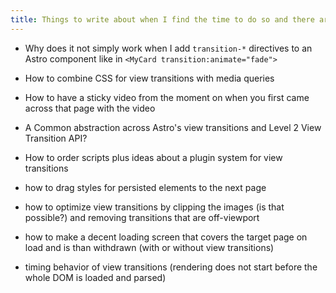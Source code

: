 ```yaml
---
title: Things to write about when I find the time to do so and there are no other more important things to do
---
```

* Why does it not simply work when I add `transition-*` directives to an Astro component like in `<MyCard transition:animate="fade">`

* How to combine CSS for view transitions with media queries

* How to have a sticky video from the moment on when you first came across that page with the video

* A Common abstraction across Astro's view transitions and Level 2 View Transition API?

* How to order scripts plus ideas about a plugin system for view transitions

* how to drag styles for persisted elements to the next page

* how to optimize view transitions by clipping the images (is that possible?) and removing transitions that are off-viewport

* how to make a decent loading screen that covers the target page on load and is than withdrawn (with or without view transitions)

* timing behavior of view transitions (rendering does not start before the whole DOM is loaded and parsed)
